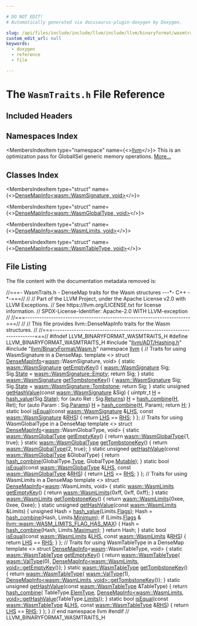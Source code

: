 ```yaml
---

# DO NOT EDIT!
# Automatically generated via docusaurus-plugin-doxygen by Doxygen.

slug: /api/files/include/include/llvm/include/llvm/binaryformat/wasmtraits-h
custom_edit_url: null
keywords:
  - doxygen
  - reference
  - file

---
```





# The `WasmTraits.h` File Reference

<DoxygenPage pluginConfig={pluginConfig}>



## Included Headers

<IncludesList>
<IncludesListItem
  filePath="llvm/ADT/Hashing.h"
  permalink="/docs/api/files/include/include/llvm/include/llvm/adt/hashing-h"
  isLocal="true" />
<IncludesListItem
  filePath="llvm/BinaryFormat/Wasm.h"
  permalink="/docs/api/files/include/include/llvm/include/llvm/binaryformat/wasm-h"
  isLocal="true" />
</IncludesList>

## Namespaces Index

<MembersIndex>

<MembersIndexItem
  type="namespace"
  name={<><a href="/docs/api/namespaces/llvm">llvm</a></>}>
This is an optimization pass for GlobalISel generic memory operations. <a href="/docs/api/namespaces/llvm/#details">More...</a>
</MembersIndexItem>

</MembersIndex>

## Classes Index

<MembersIndex>

<MembersIndexItem
  type="struct"
  name={<><a href="/docs/api/structs/llvm/densemapinfo-cd0867b502402666120f9df20459422c">DenseMapInfo&lt;wasm::WasmSignature, void&gt;</a></>}>
</MembersIndexItem>

<MembersIndexItem
  type="struct"
  name={<><a href="/docs/api/structs/llvm/densemapinfo-de368116720bbd23dadb77f428861a69">DenseMapInfo&lt;wasm::WasmGlobalType, void&gt;</a></>}>
</MembersIndexItem>

<MembersIndexItem
  type="struct"
  name={<><a href="/docs/api/structs/llvm/densemapinfo-dfa52a38d39ccf23015bf52af1f00bb7">DenseMapInfo&lt;wasm::WasmLimits, void&gt;</a></>}>
</MembersIndexItem>

<MembersIndexItem
  type="struct"
  name={<><a href="/docs/api/structs/llvm/densemapinfo-2a7e6051b930a8ee63f30351950c0c61">DenseMapInfo&lt;wasm::WasmTableType, void&gt;</a></>}>
</MembersIndexItem>

</MembersIndex>


## File Listing

The file content with the documentation metadata removed is:

<ProgramListing>

<Link id="l00001" /><CodeLine lineNumber="1"><Highlight kind="comment">//===- WasmTraits.h - DenseMap traits for the Wasm structures ---&#42;- C++ -&#42;-===//</Highlight><Highlight kind="normal"></Highlight></CodeLine>
<Link id="l00002" /><CodeLine lineNumber="2"><Highlight kind="normal"></Highlight><Highlight kind="comment">//</Highlight><Highlight kind="normal"></Highlight></CodeLine>
<Link id="l00003" /><CodeLine lineNumber="3"><Highlight kind="normal"></Highlight><Highlight kind="comment">// Part of the LLVM Project, under the Apache License v2.0 with LLVM Exceptions.</Highlight><Highlight kind="normal"></Highlight></CodeLine>
<Link id="l00004" /><CodeLine lineNumber="4"><Highlight kind="normal"></Highlight><Highlight kind="comment">// See https://llvm.org/LICENSE.txt for license information.</Highlight><Highlight kind="normal"></Highlight></CodeLine>
<Link id="l00005" /><CodeLine lineNumber="5"><Highlight kind="normal"></Highlight><Highlight kind="comment">// SPDX-License-Identifier: Apache-2.0 WITH LLVM-exception</Highlight><Highlight kind="normal"></Highlight></CodeLine>
<Link id="l00006" /><CodeLine lineNumber="6"><Highlight kind="normal"></Highlight><Highlight kind="comment">//</Highlight><Highlight kind="normal"></Highlight></CodeLine>
<Link id="l00007" /><CodeLine lineNumber="7"><Highlight kind="normal"></Highlight><Highlight kind="comment">//===----------------------------------------------------------------------===//</Highlight><Highlight kind="normal"></Highlight></CodeLine>
<Link id="l00008" /><CodeLine lineNumber="8"><Highlight kind="normal"></Highlight><Highlight kind="comment">//</Highlight><Highlight kind="normal"></Highlight></CodeLine>
<Link id="l00009" /><CodeLine lineNumber="9"><Highlight kind="normal"></Highlight><Highlight kind="comment">// This file provides llvm::DenseMapInfo traits for the Wasm structures.</Highlight><Highlight kind="normal"></Highlight></CodeLine>
<Link id="l00010" /><CodeLine lineNumber="10"><Highlight kind="normal"></Highlight><Highlight kind="comment">//</Highlight><Highlight kind="normal"></Highlight></CodeLine>
<Link id="l00011" /><CodeLine lineNumber="11"><Highlight kind="normal"></Highlight><Highlight kind="comment">//===----------------------------------------------------------------------===//</Highlight><Highlight kind="normal"></Highlight></CodeLine>
<Link id="l00012" /><CodeLine lineNumber="12"><Highlight kind="normal"></Highlight></CodeLine>
<Link id="l00013" /><CodeLine lineNumber="13"><Highlight kind="normal"></Highlight><Highlight kind="preprocessor">#ifndef LLVM&#95;BINARYFORMAT&#95;WASMTRAITS&#95;H</Highlight><Highlight kind="normal"></Highlight></CodeLine>
<Link id="l00014" /><CodeLine lineNumber="14"><Highlight kind="normal"></Highlight><Highlight kind="preprocessor">#define LLVM&#95;BINARYFORMAT&#95;WASMTRAITS&#95;H</Highlight><Highlight kind="normal"></Highlight></CodeLine>
<Link id="l00015" /><CodeLine lineNumber="15"><Highlight kind="normal"></Highlight></CodeLine>
<Link id="l00016" /><CodeLine lineNumber="16"><Highlight kind="normal"></Highlight><Highlight kind="preprocessor">#include &quot;<a href="/docs/api/files/include/include/llvm/include/llvm/adt/hashing-h">llvm/ADT/Hashing.h</a>&quot;</Highlight><Highlight kind="normal"></Highlight></CodeLine>
<Link id="l00017" /><CodeLine lineNumber="17"><Highlight kind="normal"></Highlight><Highlight kind="preprocessor">#include &quot;<a href="/docs/api/files/include/include/llvm/include/llvm/binaryformat/wasm-h">llvm/BinaryFormat/Wasm.h</a>&quot;</Highlight><Highlight kind="normal"></Highlight></CodeLine>
<Link id="l00018" /><CodeLine lineNumber="18"><Highlight kind="normal"></Highlight></CodeLine>
<Link id="l00019" /><CodeLine lineNumber="19"><Highlight kind="normal"></Highlight><Highlight kind="keyword">namespace </Highlight><Highlight kind="normal"><a href="/docs/api/namespaces/llvm">llvm</a> &#123;</Highlight></CodeLine>
<Link id="l00020" /><CodeLine lineNumber="20"><Highlight kind="normal"></Highlight></CodeLine>
<Link id="l00021" /><CodeLine lineNumber="21"><Highlight kind="normal"></Highlight><Highlight kind="comment">// Traits for using WasmSignature in a DenseMap.</Highlight><Highlight kind="normal"></Highlight></CodeLine>
<Link id="l00022" /><CodeLine lineNumber="22" lineLink="/docs/api/structs/llvm/densemapinfo-cd0867b502402666120f9df20459422c"><Highlight kind="normal"></Highlight><Highlight kind="keyword">template</Highlight><Highlight kind="normal"> &lt;&gt; </Highlight><Highlight kind="keyword">struct </Highlight><Highlight kind="normal"><a href="/docs/api/structs/llvm/densemapinfo">DenseMapInfo</a>&lt;<a href="/docs/api/namespaces/llvm/wasm">wasm</a>::WasmSignature, void&gt; &#123;</Highlight></CodeLine>
<Link id="l00023" /><CodeLine lineNumber="23" lineLink="/docs/api/structs/llvm/densemapinfo-cd0867b502402666120f9df20459422c/#a7a5c44dde239f0cec1e134a49e902156"><Highlight kind="normal">  </Highlight><Highlight kind="keyword">static</Highlight><Highlight kind="normal"> <a href="/docs/api/structs/llvm/wasm/wasmsignature">wasm::WasmSignature</a> <a href="/docs/api/structs/llvm/densemapinfo-cd0867b502402666120f9df20459422c/#a7a5c44dde239f0cec1e134a49e902156">getEmptyKey</a>() &#123;</Highlight></CodeLine>
<Link id="l00024" /><CodeLine lineNumber="24"><Highlight kind="normal">    <a href="/docs/api/structs/llvm/wasm/wasmsignature">wasm::WasmSignature</a> Sig;</Highlight></CodeLine>
<Link id="l00025" /><CodeLine lineNumber="25"><Highlight kind="normal">    Sig.<a href="/docs/api/structs/llvm/wasm/wasmsignature/#a595f6361fb6f557ed770f01162e4e5be">State</a> = <a href="/docs/api/structs/llvm/wasm/wasmsignature/#a28ba8fbcfefb7e9e65086be365bbaf91a4169785ce68a5ae46e84038f05fc7e78">wasm::WasmSignature::Empty</a>;</Highlight></CodeLine>
<Link id="l00026" /><CodeLine lineNumber="26"><Highlight kind="normal">    </Highlight><Highlight kind="keywordflow">return</Highlight><Highlight kind="normal"> Sig;</Highlight></CodeLine>
<Link id="l00027" /><CodeLine lineNumber="27"><Highlight kind="normal">  &#125;</Highlight></CodeLine>
<Link id="l00028" /><CodeLine lineNumber="28" lineLink="/docs/api/structs/llvm/densemapinfo-cd0867b502402666120f9df20459422c/#a26f67469e0a40bad8e65ef99769e4a18"><Highlight kind="normal">  </Highlight><Highlight kind="keyword">static</Highlight><Highlight kind="normal"> <a href="/docs/api/structs/llvm/wasm/wasmsignature">wasm::WasmSignature</a> <a href="/docs/api/structs/llvm/densemapinfo-cd0867b502402666120f9df20459422c/#a26f67469e0a40bad8e65ef99769e4a18">getTombstoneKey</a>() &#123;</Highlight></CodeLine>
<Link id="l00029" /><CodeLine lineNumber="29"><Highlight kind="normal">    <a href="/docs/api/structs/llvm/wasm/wasmsignature">wasm::WasmSignature</a> Sig;</Highlight></CodeLine>
<Link id="l00030" /><CodeLine lineNumber="30"><Highlight kind="normal">    Sig.<a href="/docs/api/structs/llvm/wasm/wasmsignature/#a595f6361fb6f557ed770f01162e4e5be">State</a> = <a href="/docs/api/structs/llvm/wasm/wasmsignature/#a28ba8fbcfefb7e9e65086be365bbaf91a1ffbe72dba5725627345dd8fb4cbf689">wasm::WasmSignature::Tombstone</a>;</Highlight></CodeLine>
<Link id="l00031" /><CodeLine lineNumber="31"><Highlight kind="normal">    </Highlight><Highlight kind="keywordflow">return</Highlight><Highlight kind="normal"> Sig;</Highlight></CodeLine>
<Link id="l00032" /><CodeLine lineNumber="32"><Highlight kind="normal">  &#125;</Highlight></CodeLine>
<Link id="l00033" /><CodeLine lineNumber="33" lineLink="/docs/api/structs/llvm/densemapinfo-cd0867b502402666120f9df20459422c/#a9688c7a7c70939f746657aadacf695b9"><Highlight kind="normal">  </Highlight><Highlight kind="keyword">static</Highlight><Highlight kind="normal"> </Highlight><Highlight kind="keywordtype">unsigned</Highlight><Highlight kind="normal"> <a href="/docs/api/structs/llvm/densemapinfo-cd0867b502402666120f9df20459422c/#a9688c7a7c70939f746657aadacf695b9">getHashValue</a>(</Highlight><Highlight kind="keyword">const</Highlight><Highlight kind="normal"> <a href="/docs/api/structs/llvm/wasm/wasmsignature">wasm::WasmSignature</a> &amp;Sig) &#123;</Highlight></CodeLine>
<Link id="l00034" /><CodeLine lineNumber="34"><Highlight kind="normal">    uintptr&#95;t <a href="/docs/api/files/lib/lib/support/md5-cpp/#ae42219072d798876e6b08e6b78614ff6">H</a> = <a href="/docs/api/namespaces/llvm/#a0e2e479cf4860dc8a00614e36ee3d5e9">hash&#95;value</a>(Sig.<a href="/docs/api/structs/llvm/wasm/wasmsignature/#a595f6361fb6f557ed770f01162e4e5be">State</a>);</Highlight></CodeLine>
<Link id="l00035" /><CodeLine lineNumber="35"><Highlight kind="normal">    </Highlight><Highlight kind="keywordflow">for</Highlight><Highlight kind="normal"> (</Highlight><Highlight kind="keyword">auto</Highlight><Highlight kind="normal"> Ret : Sig.<a href="/docs/api/structs/llvm/wasm/wasmsignature/#ab9eed93a9142e4a73b647f0eacbd0698">Returns</a>)</Highlight></CodeLine>
<Link id="l00036" /><CodeLine lineNumber="36"><Highlight kind="normal">      <a href="/docs/api/files/lib/lib/support/md5-cpp/#ae42219072d798876e6b08e6b78614ff6">H</a> = <a href="/docs/api/namespaces/llvm/#add71474638430694c84640146383fc44">hash&#95;combine</a>(<a href="/docs/api/files/lib/lib/support/md5-cpp/#ae42219072d798876e6b08e6b78614ff6">H</a>, Ret);</Highlight></CodeLine>
<Link id="l00037" /><CodeLine lineNumber="37"><Highlight kind="normal">    </Highlight><Highlight kind="keywordflow">for</Highlight><Highlight kind="normal"> (</Highlight><Highlight kind="keyword">auto</Highlight><Highlight kind="normal"> Param : Sig.<a href="/docs/api/structs/llvm/wasm/wasmsignature/#ac0ca79970289bfc5eca95132b5cd1562">Params</a>)</Highlight></CodeLine>
<Link id="l00038" /><CodeLine lineNumber="38"><Highlight kind="normal">      <a href="/docs/api/files/lib/lib/support/md5-cpp/#ae42219072d798876e6b08e6b78614ff6">H</a> = <a href="/docs/api/namespaces/llvm/#add71474638430694c84640146383fc44">hash&#95;combine</a>(<a href="/docs/api/files/lib/lib/support/md5-cpp/#ae42219072d798876e6b08e6b78614ff6">H</a>, Param);</Highlight></CodeLine>
<Link id="l00039" /><CodeLine lineNumber="39"><Highlight kind="normal">    </Highlight><Highlight kind="keywordflow">return</Highlight><Highlight kind="normal"> <a href="/docs/api/files/lib/lib/support/md5-cpp/#ae42219072d798876e6b08e6b78614ff6">H</a>;</Highlight></CodeLine>
<Link id="l00040" /><CodeLine lineNumber="40"><Highlight kind="normal">  &#125;</Highlight></CodeLine>
<Link id="l00041" /><CodeLine lineNumber="41" lineLink="/docs/api/structs/llvm/densemapinfo-cd0867b502402666120f9df20459422c/#a22831f539b05c392a572398fbe99d124"><Highlight kind="normal">  </Highlight><Highlight kind="keyword">static</Highlight><Highlight kind="normal"> </Highlight><Highlight kind="keywordtype">bool</Highlight><Highlight kind="normal"> <a href="/docs/api/structs/llvm/densemapinfo-cd0867b502402666120f9df20459422c/#a22831f539b05c392a572398fbe99d124">isEqual</a>(</Highlight><Highlight kind="keyword">const</Highlight><Highlight kind="normal"> <a href="/docs/api/structs/llvm/wasm/wasmsignature">wasm::WasmSignature</a> &amp;<a href="/docs/api/files/lib/lib/target/lib/target/x86/x86partialreduction-cpp/#a9e1483f7215664a2315c53c3558d9a8d">LHS</a>,</Highlight></CodeLine>
<Link id="l00042" /><CodeLine lineNumber="42"><Highlight kind="normal">                      </Highlight><Highlight kind="keyword">const</Highlight><Highlight kind="normal"> <a href="/docs/api/structs/llvm/wasm/wasmsignature">wasm::WasmSignature</a> &amp;<a href="/docs/api/files/lib/lib/target/lib/target/x86/x86partialreduction-cpp/#a87b8bfbbe9d8f7146d7f20a5fb42efd0">RHS</a>) &#123;</Highlight></CodeLine>
<Link id="l00043" /><CodeLine lineNumber="43"><Highlight kind="normal">    </Highlight><Highlight kind="keywordflow">return</Highlight><Highlight kind="normal"> <a href="/docs/api/files/lib/lib/target/lib/target/x86/x86partialreduction-cpp/#a9e1483f7215664a2315c53c3558d9a8d">LHS</a> == <a href="/docs/api/files/lib/lib/target/lib/target/x86/x86partialreduction-cpp/#a87b8bfbbe9d8f7146d7f20a5fb42efd0">RHS</a>;</Highlight></CodeLine>
<Link id="l00044" /><CodeLine lineNumber="44"><Highlight kind="normal">  &#125;</Highlight></CodeLine>
<Link id="l00045" /><CodeLine lineNumber="45"><Highlight kind="normal">&#125;;</Highlight></CodeLine>
<Link id="l00046" /><CodeLine lineNumber="46"><Highlight kind="normal"></Highlight></CodeLine>
<Link id="l00047" /><CodeLine lineNumber="47"><Highlight kind="normal"></Highlight><Highlight kind="comment">// Traits for using WasmGlobalType in a DenseMap</Highlight><Highlight kind="normal"></Highlight></CodeLine>
<Link id="l00048" /><CodeLine lineNumber="48" lineLink="/docs/api/structs/llvm/densemapinfo-de368116720bbd23dadb77f428861a69"><Highlight kind="normal"></Highlight><Highlight kind="keyword">template</Highlight><Highlight kind="normal"> &lt;&gt; </Highlight><Highlight kind="keyword">struct </Highlight><Highlight kind="normal"><a href="/docs/api/structs/llvm/densemapinfo">DenseMapInfo</a>&lt;<a href="/docs/api/namespaces/llvm/wasm">wasm</a>::WasmGlobalType, void&gt; &#123;</Highlight></CodeLine>
<Link id="l00049" /><CodeLine lineNumber="49" lineLink="/docs/api/structs/llvm/densemapinfo-de368116720bbd23dadb77f428861a69/#ad44123dcd3f958bb0e45b6a29bbb69a6"><Highlight kind="normal">  </Highlight><Highlight kind="keyword">static</Highlight><Highlight kind="normal"> <a href="/docs/api/structs/llvm/wasm/wasmglobaltype">wasm::WasmGlobalType</a> <a href="/docs/api/structs/llvm/densemapinfo-de368116720bbd23dadb77f428861a69/#ad44123dcd3f958bb0e45b6a29bbb69a6">getEmptyKey</a>() &#123;</Highlight></CodeLine>
<Link id="l00050" /><CodeLine lineNumber="50"><Highlight kind="normal">    </Highlight><Highlight kind="keywordflow">return</Highlight><Highlight kind="normal"> <a href="/docs/api/structs/llvm/wasm/wasmglobaltype">wasm::WasmGlobalType</a>&#123;1, </Highlight><Highlight kind="keyword">true</Highlight><Highlight kind="normal">&#125;;</Highlight></CodeLine>
<Link id="l00051" /><CodeLine lineNumber="51"><Highlight kind="normal">  &#125;</Highlight></CodeLine>
<Link id="l00052" /><CodeLine lineNumber="52" lineLink="/docs/api/structs/llvm/densemapinfo-de368116720bbd23dadb77f428861a69/#a4cda6555d678e850d02883b43a34557d"><Highlight kind="normal">  </Highlight><Highlight kind="keyword">static</Highlight><Highlight kind="normal"> <a href="/docs/api/structs/llvm/wasm/wasmglobaltype">wasm::WasmGlobalType</a> <a href="/docs/api/structs/llvm/densemapinfo-de368116720bbd23dadb77f428861a69/#a4cda6555d678e850d02883b43a34557d">getTombstoneKey</a>() &#123;</Highlight></CodeLine>
<Link id="l00053" /><CodeLine lineNumber="53"><Highlight kind="normal">    </Highlight><Highlight kind="keywordflow">return</Highlight><Highlight kind="normal"> <a href="/docs/api/structs/llvm/wasm/wasmglobaltype">wasm::WasmGlobalType</a>&#123;2, </Highlight><Highlight kind="keyword">true</Highlight><Highlight kind="normal">&#125;;</Highlight></CodeLine>
<Link id="l00054" /><CodeLine lineNumber="54"><Highlight kind="normal">  &#125;</Highlight></CodeLine>
<Link id="l00055" /><CodeLine lineNumber="55" lineLink="/docs/api/structs/llvm/densemapinfo-de368116720bbd23dadb77f428861a69/#a405b78381f57acec20c427ce6e86af41"><Highlight kind="normal">  </Highlight><Highlight kind="keyword">static</Highlight><Highlight kind="normal"> </Highlight><Highlight kind="keywordtype">unsigned</Highlight><Highlight kind="normal"> <a href="/docs/api/structs/llvm/densemapinfo-de368116720bbd23dadb77f428861a69/#a405b78381f57acec20c427ce6e86af41">getHashValue</a>(</Highlight><Highlight kind="keyword">const</Highlight><Highlight kind="normal"> <a href="/docs/api/structs/llvm/wasm/wasmglobaltype">wasm::WasmGlobalType</a> &amp;GlobalType) &#123;</Highlight></CodeLine>
<Link id="l00056" /><CodeLine lineNumber="56"><Highlight kind="normal">    </Highlight><Highlight kind="keywordflow">return</Highlight><Highlight kind="normal"> <a href="/docs/api/namespaces/llvm/#add71474638430694c84640146383fc44">hash&#95;combine</a>(GlobalType.<a href="/docs/api/structs/llvm/wasm/wasmglobaltype/#a497eda9bb8683abc1b195921efd275c9">Type</a>, GlobalType.<a href="/docs/api/structs/llvm/wasm/wasmglobaltype/#a1c4b553b2aa001bc19db62854dea2ff8">Mutable</a>);</Highlight></CodeLine>
<Link id="l00057" /><CodeLine lineNumber="57"><Highlight kind="normal">  &#125;</Highlight></CodeLine>
<Link id="l00058" /><CodeLine lineNumber="58" lineLink="/docs/api/structs/llvm/densemapinfo-de368116720bbd23dadb77f428861a69/#a42620537fba572e0c5bf263920312293"><Highlight kind="normal">  </Highlight><Highlight kind="keyword">static</Highlight><Highlight kind="normal"> </Highlight><Highlight kind="keywordtype">bool</Highlight><Highlight kind="normal"> <a href="/docs/api/structs/llvm/densemapinfo-de368116720bbd23dadb77f428861a69/#a42620537fba572e0c5bf263920312293">isEqual</a>(</Highlight><Highlight kind="keyword">const</Highlight><Highlight kind="normal"> <a href="/docs/api/structs/llvm/wasm/wasmglobaltype">wasm::WasmGlobalType</a> &amp;<a href="/docs/api/files/lib/lib/target/lib/target/x86/x86partialreduction-cpp/#a9e1483f7215664a2315c53c3558d9a8d">LHS</a>,</Highlight></CodeLine>
<Link id="l00059" /><CodeLine lineNumber="59"><Highlight kind="normal">                      </Highlight><Highlight kind="keyword">const</Highlight><Highlight kind="normal"> <a href="/docs/api/structs/llvm/wasm/wasmglobaltype">wasm::WasmGlobalType</a> &amp;<a href="/docs/api/files/lib/lib/target/lib/target/x86/x86partialreduction-cpp/#a87b8bfbbe9d8f7146d7f20a5fb42efd0">RHS</a>) &#123;</Highlight></CodeLine>
<Link id="l00060" /><CodeLine lineNumber="60"><Highlight kind="normal">    </Highlight><Highlight kind="keywordflow">return</Highlight><Highlight kind="normal"> <a href="/docs/api/files/lib/lib/target/lib/target/x86/x86partialreduction-cpp/#a9e1483f7215664a2315c53c3558d9a8d">LHS</a> == <a href="/docs/api/files/lib/lib/target/lib/target/x86/x86partialreduction-cpp/#a87b8bfbbe9d8f7146d7f20a5fb42efd0">RHS</a>;</Highlight></CodeLine>
<Link id="l00061" /><CodeLine lineNumber="61"><Highlight kind="normal">  &#125;</Highlight></CodeLine>
<Link id="l00062" /><CodeLine lineNumber="62"><Highlight kind="normal">&#125;;</Highlight></CodeLine>
<Link id="l00063" /><CodeLine lineNumber="63"><Highlight kind="normal"></Highlight></CodeLine>
<Link id="l00064" /><CodeLine lineNumber="64"><Highlight kind="normal"></Highlight><Highlight kind="comment">// Traits for using WasmLimits in a DenseMap</Highlight><Highlight kind="normal"></Highlight></CodeLine>
<Link id="l00065" /><CodeLine lineNumber="65" lineLink="/docs/api/structs/llvm/densemapinfo-dfa52a38d39ccf23015bf52af1f00bb7"><Highlight kind="normal"></Highlight><Highlight kind="keyword">template</Highlight><Highlight kind="normal"> &lt;&gt; </Highlight><Highlight kind="keyword">struct </Highlight><Highlight kind="normal"><a href="/docs/api/structs/llvm/densemapinfo">DenseMapInfo</a>&lt;<a href="/docs/api/namespaces/llvm/wasm">wasm</a>::WasmLimits, void&gt; &#123;</Highlight></CodeLine>
<Link id="l00066" /><CodeLine lineNumber="66" lineLink="/docs/api/structs/llvm/densemapinfo-dfa52a38d39ccf23015bf52af1f00bb7/#a6c8d1e3888ff9036bc68b8e6d13d7c5f"><Highlight kind="normal">  </Highlight><Highlight kind="keyword">static</Highlight><Highlight kind="normal"> <a href="/docs/api/structs/llvm/wasm/wasmlimits">wasm::WasmLimits</a> <a href="/docs/api/structs/llvm/densemapinfo-dfa52a38d39ccf23015bf52af1f00bb7/#a6c8d1e3888ff9036bc68b8e6d13d7c5f">getEmptyKey</a>() &#123;</Highlight></CodeLine>
<Link id="l00067" /><CodeLine lineNumber="67"><Highlight kind="normal">    </Highlight><Highlight kind="keywordflow">return</Highlight><Highlight kind="normal"> <a href="/docs/api/structs/llvm/wasm/wasmlimits">wasm::WasmLimits</a>&#123;0xff, 0xff, 0xff&#125;;</Highlight></CodeLine>
<Link id="l00068" /><CodeLine lineNumber="68"><Highlight kind="normal">  &#125;</Highlight></CodeLine>
<Link id="l00069" /><CodeLine lineNumber="69" lineLink="/docs/api/structs/llvm/densemapinfo-dfa52a38d39ccf23015bf52af1f00bb7/#a3cf817f95b27375e99dc3e0271494b93"><Highlight kind="normal">  </Highlight><Highlight kind="keyword">static</Highlight><Highlight kind="normal"> <a href="/docs/api/structs/llvm/wasm/wasmlimits">wasm::WasmLimits</a> <a href="/docs/api/structs/llvm/densemapinfo-dfa52a38d39ccf23015bf52af1f00bb7/#a3cf817f95b27375e99dc3e0271494b93">getTombstoneKey</a>() &#123;</Highlight></CodeLine>
<Link id="l00070" /><CodeLine lineNumber="70"><Highlight kind="normal">    </Highlight><Highlight kind="keywordflow">return</Highlight><Highlight kind="normal"> <a href="/docs/api/structs/llvm/wasm/wasmlimits">wasm::WasmLimits</a>&#123;0xee, 0xee, 0xee&#125;;</Highlight></CodeLine>
<Link id="l00071" /><CodeLine lineNumber="71"><Highlight kind="normal">  &#125;</Highlight></CodeLine>
<Link id="l00072" /><CodeLine lineNumber="72" lineLink="/docs/api/structs/llvm/densemapinfo-dfa52a38d39ccf23015bf52af1f00bb7/#a85f2ffc91377e6bfce6ae9ad4e20b86b"><Highlight kind="normal">  </Highlight><Highlight kind="keyword">static</Highlight><Highlight kind="normal"> </Highlight><Highlight kind="keywordtype">unsigned</Highlight><Highlight kind="normal"> <a href="/docs/api/structs/llvm/densemapinfo-dfa52a38d39ccf23015bf52af1f00bb7/#a85f2ffc91377e6bfce6ae9ad4e20b86b">getHashValue</a>(</Highlight><Highlight kind="keyword">const</Highlight><Highlight kind="normal"> <a href="/docs/api/structs/llvm/wasm/wasmlimits">wasm::WasmLimits</a> &amp;Limits) &#123;</Highlight></CodeLine>
<Link id="l00073" /><CodeLine lineNumber="73"><Highlight kind="normal">    </Highlight><Highlight kind="keywordtype">unsigned</Highlight><Highlight kind="normal"> Hash = <a href="/docs/api/namespaces/llvm/#a0e2e479cf4860dc8a00614e36ee3d5e9">hash&#95;value</a>(Limits.<a href="/docs/api/structs/llvm/wasm/wasmlimits/#a2b49efb4f677496d1b850099598ff617">Flags</a>);</Highlight></CodeLine>
<Link id="l00074" /><CodeLine lineNumber="74"><Highlight kind="normal">    Hash = <a href="/docs/api/namespaces/llvm/#add71474638430694c84640146383fc44">hash&#95;combine</a>(Hash, Limits.<a href="/docs/api/structs/llvm/wasm/wasmlimits/#a6dcabe214ca5c3e16052353eecef92fc">Minimum</a>);</Highlight></CodeLine>
<Link id="l00075" /><CodeLine lineNumber="75"><Highlight kind="normal">    </Highlight><Highlight kind="keywordflow">if</Highlight><Highlight kind="normal"> (Limits.<a href="/docs/api/structs/llvm/wasm/wasmlimits/#a2b49efb4f677496d1b850099598ff617">Flags</a> &amp; <a href="/docs/api/namespaces/llvm/wasm/#a59b99a8ddca474dff358ee96d7a5b9ada0a94fb8e747d2293e76e4fdbfc2cb6bd">llvm::wasm::WASM&#95;LIMITS&#95;FLAG&#95;HAS&#95;MAX</a>) &#123;</Highlight></CodeLine>
<Link id="l00076" /><CodeLine lineNumber="76"><Highlight kind="normal">      Hash = <a href="/docs/api/namespaces/llvm/#add71474638430694c84640146383fc44">hash&#95;combine</a>(Hash, Limits.<a href="/docs/api/structs/llvm/wasm/wasmlimits/#adce775b16f4f2d4b15ba88c82061e0db">Maximum</a>);</Highlight></CodeLine>
<Link id="l00077" /><CodeLine lineNumber="77"><Highlight kind="normal">    &#125;</Highlight></CodeLine>
<Link id="l00078" /><CodeLine lineNumber="78"><Highlight kind="normal">    </Highlight><Highlight kind="keywordflow">return</Highlight><Highlight kind="normal"> Hash;</Highlight></CodeLine>
<Link id="l00079" /><CodeLine lineNumber="79"><Highlight kind="normal">  &#125;</Highlight></CodeLine>
<Link id="l00080" /><CodeLine lineNumber="80" lineLink="/docs/api/structs/llvm/densemapinfo-dfa52a38d39ccf23015bf52af1f00bb7/#a71776e2a01f907ea5d665ffa234ae711"><Highlight kind="normal">  </Highlight><Highlight kind="keyword">static</Highlight><Highlight kind="normal"> </Highlight><Highlight kind="keywordtype">bool</Highlight><Highlight kind="normal"> <a href="/docs/api/structs/llvm/densemapinfo-dfa52a38d39ccf23015bf52af1f00bb7/#a71776e2a01f907ea5d665ffa234ae711">isEqual</a>(</Highlight><Highlight kind="keyword">const</Highlight><Highlight kind="normal"> <a href="/docs/api/structs/llvm/wasm/wasmlimits">wasm::WasmLimits</a> &amp;<a href="/docs/api/files/lib/lib/target/lib/target/x86/x86partialreduction-cpp/#a9e1483f7215664a2315c53c3558d9a8d">LHS</a>,</Highlight></CodeLine>
<Link id="l00081" /><CodeLine lineNumber="81"><Highlight kind="normal">                      </Highlight><Highlight kind="keyword">const</Highlight><Highlight kind="normal"> <a href="/docs/api/structs/llvm/wasm/wasmlimits">wasm::WasmLimits</a> &amp;<a href="/docs/api/files/lib/lib/target/lib/target/x86/x86partialreduction-cpp/#a87b8bfbbe9d8f7146d7f20a5fb42efd0">RHS</a>) &#123;</Highlight></CodeLine>
<Link id="l00082" /><CodeLine lineNumber="82"><Highlight kind="normal">    </Highlight><Highlight kind="keywordflow">return</Highlight><Highlight kind="normal"> <a href="/docs/api/files/lib/lib/target/lib/target/x86/x86partialreduction-cpp/#a9e1483f7215664a2315c53c3558d9a8d">LHS</a> == <a href="/docs/api/files/lib/lib/target/lib/target/x86/x86partialreduction-cpp/#a87b8bfbbe9d8f7146d7f20a5fb42efd0">RHS</a>;</Highlight></CodeLine>
<Link id="l00083" /><CodeLine lineNumber="83"><Highlight kind="normal">  &#125;</Highlight></CodeLine>
<Link id="l00084" /><CodeLine lineNumber="84"><Highlight kind="normal">&#125;;</Highlight></CodeLine>
<Link id="l00085" /><CodeLine lineNumber="85"><Highlight kind="normal"></Highlight></CodeLine>
<Link id="l00086" /><CodeLine lineNumber="86"><Highlight kind="normal"></Highlight><Highlight kind="comment">// Traits for using WasmTableType in a DenseMap</Highlight><Highlight kind="normal"></Highlight></CodeLine>
<Link id="l00087" /><CodeLine lineNumber="87" lineLink="/docs/api/structs/llvm/densemapinfo-2a7e6051b930a8ee63f30351950c0c61"><Highlight kind="normal"></Highlight><Highlight kind="keyword">template</Highlight><Highlight kind="normal"> &lt;&gt; </Highlight><Highlight kind="keyword">struct </Highlight><Highlight kind="normal"><a href="/docs/api/structs/llvm/densemapinfo">DenseMapInfo</a>&lt;<a href="/docs/api/namespaces/llvm/wasm">wasm</a>::WasmTableType, void&gt; &#123;</Highlight></CodeLine>
<Link id="l00088" /><CodeLine lineNumber="88" lineLink="/docs/api/structs/llvm/densemapinfo-2a7e6051b930a8ee63f30351950c0c61/#a41d949ef50ef7e871403a9b778f74776"><Highlight kind="normal">  </Highlight><Highlight kind="keyword">static</Highlight><Highlight kind="normal"> <a href="/docs/api/structs/llvm/wasm/wasmtabletype">wasm::WasmTableType</a> <a href="/docs/api/structs/llvm/densemapinfo-2a7e6051b930a8ee63f30351950c0c61/#a41d949ef50ef7e871403a9b778f74776">getEmptyKey</a>() &#123;</Highlight></CodeLine>
<Link id="l00089" /><CodeLine lineNumber="89"><Highlight kind="normal">    </Highlight><Highlight kind="keywordflow">return</Highlight><Highlight kind="normal"> <a href="/docs/api/structs/llvm/wasm/wasmtabletype">wasm::WasmTableType</a>&#123;</Highlight></CodeLine>
<Link id="l00090" /><CodeLine lineNumber="90"><Highlight kind="normal">        <a href="/docs/api/namespaces/llvm/wasm/#a0ef8084534e2fa2859faac16914a7ff8">wasm::ValType</a>(0), <a href="/docs/api/structs/anonymous-namespace-gvnsink-cpp-/densemapinfo/#a1423601a8e4ec304e0756df4e761ebbb">DenseMapInfo&lt;wasm::WasmLimits, void&gt;::getEmptyKey</a>()&#125;;</Highlight></CodeLine>
<Link id="l00091" /><CodeLine lineNumber="91"><Highlight kind="normal">  &#125;</Highlight></CodeLine>
<Link id="l00092" /><CodeLine lineNumber="92" lineLink="/docs/api/structs/llvm/densemapinfo-2a7e6051b930a8ee63f30351950c0c61/#a489b1e1bf3e1c8953a7b911e80737717"><Highlight kind="normal">  </Highlight><Highlight kind="keyword">static</Highlight><Highlight kind="normal"> <a href="/docs/api/structs/llvm/wasm/wasmtabletype">wasm::WasmTableType</a> <a href="/docs/api/structs/llvm/densemapinfo-2a7e6051b930a8ee63f30351950c0c61/#a489b1e1bf3e1c8953a7b911e80737717">getTombstoneKey</a>() &#123;</Highlight></CodeLine>
<Link id="l00093" /><CodeLine lineNumber="93"><Highlight kind="normal">    </Highlight><Highlight kind="keywordflow">return</Highlight><Highlight kind="normal"> <a href="/docs/api/structs/llvm/wasm/wasmtabletype">wasm::WasmTableType</a>&#123;</Highlight></CodeLine>
<Link id="l00094" /><CodeLine lineNumber="94"><Highlight kind="normal">        <a href="/docs/api/namespaces/llvm/wasm/#a0ef8084534e2fa2859faac16914a7ff8">wasm::ValType</a>(1),</Highlight></CodeLine>
<Link id="l00095" /><CodeLine lineNumber="95"><Highlight kind="normal">        <a href="/docs/api/structs/anonymous-namespace-gvnsink-cpp-/densemapinfo/#a9571e26b946751eaf015a9b8dc508be9">DenseMapInfo&lt;wasm::WasmLimits, void&gt;::getTombstoneKey</a>()&#125;;</Highlight></CodeLine>
<Link id="l00096" /><CodeLine lineNumber="96"><Highlight kind="normal">  &#125;</Highlight></CodeLine>
<Link id="l00097" /><CodeLine lineNumber="97" lineLink="/docs/api/structs/llvm/densemapinfo-2a7e6051b930a8ee63f30351950c0c61/#a33f732c96340242d31e7edf521649d6b"><Highlight kind="normal">  </Highlight><Highlight kind="keyword">static</Highlight><Highlight kind="normal"> </Highlight><Highlight kind="keywordtype">unsigned</Highlight><Highlight kind="normal"> <a href="/docs/api/structs/llvm/densemapinfo-2a7e6051b930a8ee63f30351950c0c61/#a33f732c96340242d31e7edf521649d6b">getHashValue</a>(</Highlight><Highlight kind="keyword">const</Highlight><Highlight kind="normal"> <a href="/docs/api/structs/llvm/wasm/wasmtabletype">wasm::WasmTableType</a> &amp;TableType) &#123;</Highlight></CodeLine>
<Link id="l00098" /><CodeLine lineNumber="98"><Highlight kind="normal">    </Highlight><Highlight kind="keywordflow">return</Highlight><Highlight kind="normal"> <a href="/docs/api/namespaces/llvm/#add71474638430694c84640146383fc44">hash&#95;combine</a>(</Highlight></CodeLine>
<Link id="l00099" /><CodeLine lineNumber="99"><Highlight kind="normal">        TableType.<a href="/docs/api/structs/llvm/wasm/wasmtabletype/#a9e6205df9696b4d237496b86b95389b7">ElemType</a>,</Highlight></CodeLine>
<Link id="l00100" /><CodeLine lineNumber="100"><Highlight kind="normal">        <a href="/docs/api/structs/anonymous-namespace-gvnsink-cpp-/densemapinfo/#a86544e5fd2336905e43348d2fd546094">DenseMapInfo&lt;wasm::WasmLimits, void&gt;::getHashValue</a>(TableType.<a href="/docs/api/structs/llvm/wasm/wasmtabletype/#abe61178e4060d2cedad007d1e0371b09">Limits</a>));</Highlight></CodeLine>
<Link id="l00101" /><CodeLine lineNumber="101"><Highlight kind="normal">  &#125;</Highlight></CodeLine>
<Link id="l00102" /><CodeLine lineNumber="102" lineLink="/docs/api/structs/llvm/densemapinfo-2a7e6051b930a8ee63f30351950c0c61/#aa706fecef47a755f3e24517106506ea3"><Highlight kind="normal">  </Highlight><Highlight kind="keyword">static</Highlight><Highlight kind="normal"> </Highlight><Highlight kind="keywordtype">bool</Highlight><Highlight kind="normal"> <a href="/docs/api/structs/llvm/densemapinfo-2a7e6051b930a8ee63f30351950c0c61/#aa706fecef47a755f3e24517106506ea3">isEqual</a>(</Highlight><Highlight kind="keyword">const</Highlight><Highlight kind="normal"> <a href="/docs/api/structs/llvm/wasm/wasmtabletype">wasm::WasmTableType</a> &amp;<a href="/docs/api/files/lib/lib/target/lib/target/x86/x86partialreduction-cpp/#a9e1483f7215664a2315c53c3558d9a8d">LHS</a>,</Highlight></CodeLine>
<Link id="l00103" /><CodeLine lineNumber="103"><Highlight kind="normal">                      </Highlight><Highlight kind="keyword">const</Highlight><Highlight kind="normal"> <a href="/docs/api/structs/llvm/wasm/wasmtabletype">wasm::WasmTableType</a> &amp;<a href="/docs/api/files/lib/lib/target/lib/target/x86/x86partialreduction-cpp/#a87b8bfbbe9d8f7146d7f20a5fb42efd0">RHS</a>) &#123;</Highlight></CodeLine>
<Link id="l00104" /><CodeLine lineNumber="104"><Highlight kind="normal">    </Highlight><Highlight kind="keywordflow">return</Highlight><Highlight kind="normal"> <a href="/docs/api/files/lib/lib/target/lib/target/x86/x86partialreduction-cpp/#a9e1483f7215664a2315c53c3558d9a8d">LHS</a> == <a href="/docs/api/files/lib/lib/target/lib/target/x86/x86partialreduction-cpp/#a87b8bfbbe9d8f7146d7f20a5fb42efd0">RHS</a>;</Highlight></CodeLine>
<Link id="l00105" /><CodeLine lineNumber="105"><Highlight kind="normal">  &#125;</Highlight></CodeLine>
<Link id="l00106" /><CodeLine lineNumber="106"><Highlight kind="normal">&#125;;</Highlight></CodeLine>
<Link id="l00107" /><CodeLine lineNumber="107"><Highlight kind="normal"></Highlight></CodeLine>
<Link id="l00108" /><CodeLine lineNumber="108"><Highlight kind="normal">&#125; </Highlight><Highlight kind="comment">// end namespace llvm</Highlight><Highlight kind="normal"></Highlight></CodeLine>
<Link id="l00109" /><CodeLine lineNumber="109"><Highlight kind="normal"></Highlight></CodeLine>
<Link id="l00110" /><CodeLine lineNumber="110"><Highlight kind="normal"></Highlight><Highlight kind="preprocessor">#endif </Highlight><Highlight kind="comment">// LLVM&#95;BINARYFORMAT&#95;WASMTRAITS&#95;H</Highlight><Highlight kind="normal"></Highlight></CodeLine>

</ProgramListing>

</DoxygenPage>
